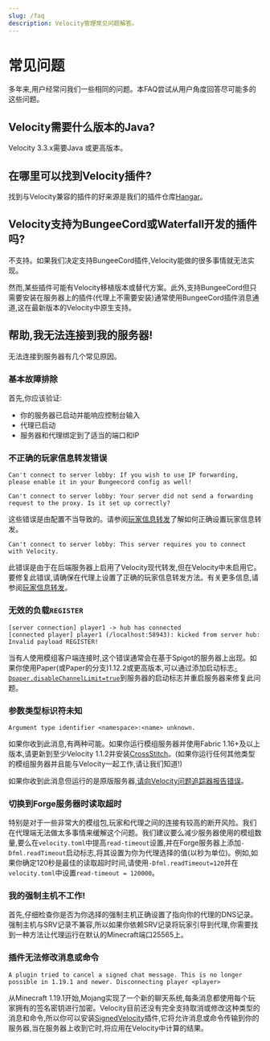 ```yaml
---
slug: /faq
description: Velocity管理常见问题解答。
---
```


# 常见问题

多年来,用户经常问我们一些相同的问题。本FAQ尝试从用户角度回答尽可能多的这些问题。

## Velocity需要什么版本的Java?

Velocity 3.3.x需要Java <Property name="VELOCITY_JAVA_MIN" />或更高版本。

## 在哪里可以找到Velocity插件?

找到与Velocity兼容的插件的好来源是我们的插件仓库[Hangar](https://hangar.papermc.io/?page=0&platform=VELOCITY)。

## Velocity支持为BungeeCord或Waterfall开发的插件吗?

不支持。如果我们决定支持BungeeCord插件,Velocity能做的很多事情就无法实现。

然而,某些插件可能有Velocity移植版本或替代方案。此外,支持BungeeCord但只需要安装在服务器上的插件(代理上不需要安装)通常使用BungeeCord插件消息通道,这在最新版本的Velocity中原生支持。

## 帮助,我无法连接到我的服务器!

无法连接到服务器有几个常见原因。

### 基本故障排除

首先,你应该验证:

- 你的服务器已启动并能响应控制台输入
- 代理已启动
- 服务器和代理绑定到了适当的端口和IP

### 不正确的玩家信息转发错误

```
Can't connect to server lobby: If you wish to use IP forwarding, please enable it in your Bungeecord config as well!
```

```
Can't connect to server lobby: Your server did not send a forwarding request to the proxy. Is it set up correctly?
```

这些错误是由配置不当导致的。请参阅[玩家信息转发](forwarding.md)了解如何正确设置玩家信息转发。

```
Can't connect to server lobby: This server requires you to connect with Velocity.
```

此错误是由于在后端服务器上启用了Velocity现代转发,但在Velocity中未启用它。要修复此错误,请确保在代理上设置了正确的玩家信息转发方法。有关更多信息,请参阅[玩家信息转发](forwarding.md)。

### 无效的负载`REGISTER`

```
[server connection] player1 -> hub has connected
[connected player] player1 (/localhost:58943): kicked from server hub: Invalid payload REGISTER!
```

当有人使用模组客户端连接时,这个错误通常会在基于Spigot的服务器上出现。如果你使用Paper(或Paper的分支)1.12.2或更高版本,可以通过添加启动标志[`-Dpaper.disableChannelLimit=true`](/paper/reference/system-properties#paperdisablechannellimit)到服务器的启动标志并重启服务器来修复此问题。

### 参数类型标识符未知

```
Argument type identifier <namespace>:<name> unknown.
```

如果你收到此消息,有两种可能。如果你运行模组服务器并使用Fabric 1.16+及以上版本,请更新到至少Velocity 1.1.2并安装[CrossStitch](https://www.curseforge.com/minecraft/mc-mods/crossstitch)。(如果你运行任何其他类型的模组服务器并且能与Velocity一起工作,请让我们知道!)

如果你收到此消息但运行的是原版服务器,[请向Velocity问题追踪器报告错误](https://github.com/PaperMC/Velocity/issues/new)。

### 切换到Forge服务器时读取超时

特别是对于一些非常大的模组包,玩家和代理之间的连接有较高的断开风险。我们在代理端无法做太多事情来缓解这个问题。我们建议要么减少服务器使用的模组数量,要么在`velocity.toml`中提高`read-timeout`设置,并在Forge服务器上添加`-Dfml.readTimeout`启动标志,将其设置为你为代理选择的值(以秒为单位)。例如,如果你确定120秒是最佳的读取超时时间,请使用`-Dfml.readTimeout=120`并在`velocity.toml`中设置`read-timeout = 120000`。

### 我的强制主机不工作!

首先,仔细检查你是否为你选择的强制主机正确设置了指向你的代理的DNS记录。强制主机与SRV记录不兼容,所以如果你依赖SRV记录将玩家引导到代理,你需要找到一种方法让代理运行在默认的Minecraft端口25565上。

### 插件无法修改消息或命令

```
A plugin tried to cancel a signed chat message. This is no longer possible in 1.19.1 and newer. Disconnecting player <player>
```

从Minecraft 1.19.1开始,Mojang实现了一个新的聊天系统,每条消息都使用每个玩家拥有的签名密钥进行加密。Velocity目前还没有完全支持取消或修改这种类型的消息和命令,所以你可以安装[SignedVelocity](https://hangar.papermc.io/4drian3d/SignedVelocity)插件,它将允许消息或命令传输到你的服务器,当在服务器上收到它时,将应用在Velocity中计算的结果。
